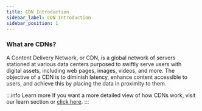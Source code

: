 ```yaml
---
title: CDN Introduction
sidebar_label: CDN Introduction
sidebar_position: 1
---
```


### What are CDNs?

A Content Delivery Network, or CDN, is a global network of servers stationed at various data centers purposed to swiftly serve users with digital assets, including web pages, images, videos, and more. The objective of a CDN is to diminish latency, enhance content accessible to users, and achieve this by placing the data in proximity to them.

:::info Learn more
If you want a more detailed view of how CDNs work, visit our learn section or [click here](/learn/media-cloud-infrastructure/cdn-about).
:::